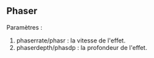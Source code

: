 == Phaser ==
Paramètres :
# phaserrate/phasr : la vitesse de l'effet. 
# phaserdepth/phasdp : la profondeur de l'effet.